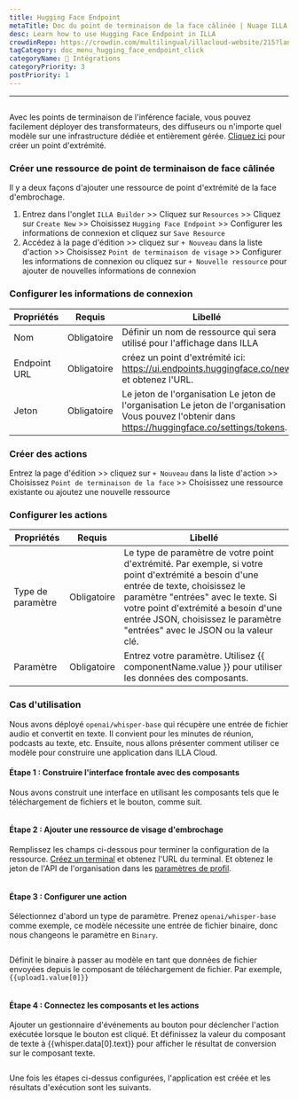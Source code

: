 ```yaml
---
title: Hugging Face Endpoint
metaTitle: Doc du point de terminaison de la face câlinée | Nuage ILLA
desc: Learn how to use Hugging Face Endpoint in ILLA
crowdinRepo: https://crowdin.com/multilingual/illacloud-website/215?languages=fr&filter=basic&value=0
tagCategory: doc_menu_hugging_face_endpoint_click
categoryName: 🔨 Intégrations
categoryPriority: 3
postPriority: 1
---
```


* * *

## <h2 hidden>Hugging Face Endpoint</h2>

Avec les points de terminaison de l'inférence faciale, vous pouvez facilement déployer des transformateurs, des diffuseurs ou n'importe quel modèle sur une infrastructure dédiée et entièrement gérée. [Cliquez ici](https://ui.endpoints.huggingface.co/new) pour créer un point d'extrémité. 

### Créer une ressource de point de terminaison de face câlinée

Il y a deux façons d'ajouter une ressource de point d'extrémité de la face d'embrochage. 

1.  Entrez dans l'onglet `ILLA Builder` >> Cliquez sur `Resources` >> Cliquez sur `Create New` >> Choisissez `Hugging Face Endpoint` >> Configurer les informations de connexion et cliquez sur `Save Resource`
2.  Accédez à la page d'édition >> cliquez sur `+ Nouveau` dans la liste d'action >> Choisissez `Point de terminaison de visage` >> Configurer les informations de connexion ou cliquez sur `+ Nouvelle ressource` pour ajouter de nouvelles informations de connexion

### Configurer les informations de connexion

| Propriétés   | Requis      | Libellé                                                                                                                                              |
| ------------ | ----------- | ---------------------------------------------------------------------------------------------------------------------------------------------------- |
| Nom          | Obligatoire | Définir un nom de ressource qui sera utilisé pour l'affichage dans ILLA                                                                              |
| Endpoint URL | Obligatoire | créez un point d'extrémité ici: https://ui.endpoints.huggingface.co/new et obtenez l'URL.                                                            |
| Jeton        | Obligatoire | Le jeton de l'organisation Le jeton de l'organisation Le jeton de l'organisation Vous pouvez l'obtenir dans https://huggingface.co/settings/tokens.  |

### Créer des actions

Entrez la page d'édition >> cliquez sur `+ Nouveau` dans la liste d'action >> Choisissez `Point de terminaison de la face` >> Choisissez une ressource existante ou ajoutez une nouvelle ressource

### Configurer les actions

| Propriétés        | Requis      | Libellé                                                                                                                                                                                                                                                                                           |
| ----------------- | ----------- | ------------------------------------------------------------------------------------------------------------------------------------------------------------------------------------------------------------------------------------------------------------------------------------------------- |
| Type de paramètre | Obligatoire | Le type de paramètre de votre point d'extrémité. Par exemple, si votre point d'extrémité a besoin d'une entrée de texte, choisissez le paramètre "entrées" avec le texte. Si votre point d'extrémité a besoin d'une entrée JSON, choisissez le paramètre "entrées" avec le JSON ou la valeur clé. |
| Paramètre         | Obligatoire | Entrez votre paramètre. Utilisez {{ componentName.value }} pour utiliser les données des composants.                                                                                                                                                                                              |

### Cas d'utilisation

Nous avons déployé `openai/whisper-base` qui récupère une entrée de fichier audio et convertit en texte. Il convient pour les minutes de réunion, podcasts au texte, etc. Ensuite, nous allons présenter comment utiliser ce modèle pour construire une application dans ILLA Cloud.

#### Étape 1 : Construire l'interface frontale avec des composants

Nous avons construit une interface en utilisant les composants tels que le téléchargement de fichiers et le bouton, comme suit.

<img src='https://cdn.illacloud.com/official-website/img/docs/connect/hf1.png' alt="" />

#### Étape 2 : Ajouter une ressource de visage d'embrochage

Remplissez les champs ci-dessous pour terminer la configuration de la ressource. [Créez un terminal](https://ui.endpoints.huggingface.co/new) et obtenez l'URL du terminal. Et obtenez le jeton de l'API de l'organisation dans les [paramètres de profil](https://huggingface.co/settings/tokens). 

<img src='https://cdn.illacloud.com/official-website/img/docs/connect/hf2.png' alt="" />

#### Étape 3 : Configurer une action

Sélectionnez d'abord un type de paramètre. Prenez `openai/whisper-base` comme exemple, ce modèle nécessite une entrée de fichier binaire, donc nous changeons le paramètre en `Binary`.

<img src='https://cdn.illacloud.com/official-website/img/docs/connect/hf3.png' alt="" />

Définit le binaire à passer au modèle en tant que données de fichier envoyées depuis le composant de téléchargement de fichier. Par exemple, `{{upload1.value[0]}}`

<img src='https://cdn.illacloud.com/official-website/img/docs/connect/hf4.png' alt="" />

#### Étape 4 : Connectez les composants et les actions

Ajouter un gestionnaire d'événements au bouton pour déclencher l'action exécutée lorsque le bouton est cliqué. Et définissez la valeur du composant de texte à {{whisper.data[0].text}} pour afficher le résultat de conversion sur le composant texte. 

<img src='https://cdn.illacloud.com/official-website/img/docs/connect/hf5.png' alt="" />

Une fois les étapes ci-dessus configurées, l'application est créée et les résultats d'exécution sont les suivants.

<img src='https://cdn.illacloud.com/official-website/img/docs/connect/hf6.gif' alt="" />
